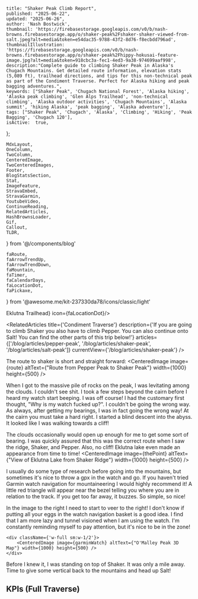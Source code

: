 

    title: "Shaker Peak Climb Report",
    published: "2025-06-22",
    updated: "2025-06-26",
    author: 'Nash Bostwick',
    thumbnail: 'https://firebasestorage.googleapis.com/v0/b/nash-browns.firebasestorage.app/o/shaker-peak%2Fshaker-shaker-viewed-from-salt.jpeg?alt=media&token=e54dac35-9788-43f2-8d76-f8ecbdd796ad',
    thumbnailIllustration: 'https://firebasestorage.googleapis.com/v0/b/nash-browns.firebasestorage.app/o/shaker-peak%2Fhippy-hokusai-feature-image.jpg?alt=media&token=918cbc3a-fec1-4ed3-9a38-974699aaf998',
    description:"Complete guide to climbing Shaker Peak in Alaska's Chugach Mountains. Get detailed route information, elevation stats (5,089 ft), trailhead directions, and tips for this non-technical peak as part of the Condiment Traverse. Perfect for Alaska hiking and peak bagging adventures.",
    keywords: ["Shaker Peak", 'Chugach National Forest', 'Alaska hiking', 'Alaska peak climbing', 'Glen Alps Trailhead', 'non-technical climbing', 'Alaska outdoor activities', 'Chugach Mountains', 'Alaska summit', 'hiking Alaska', 'peak bagging', 'Alaska adventure'],
    tags: ["Shaker Peak", 'Chugach', 'Alaska', 'Climbing', 'Hiking', 'Peak Bagging', 'Chugach 120'],
    isActive:  true,
};


    MdxLayout,
    OneColumn,
    TwoColumn,
    CenteredImage, 
    TwoCenteredImages, 
    Footer, 
    BlogStatsSection,
    Stat,
    ImageFeature,
    StravaEmbed,
    StravaGarmin,
    YoutubeVideo,
    ContinueReading,
    RelatedArticles,
    HashBrownsLoader,
    Gif,
    Callout,
    TLDR,
} from '@/components/blog'

    faRoute,
    faArrowTrendUp,
    faArrowTrendDown,
    faMountain,
    faTimer,
    faCalendarDays,
    faLocationDot,
    faPickaxe,
} from '@awesome.me/kit-237330da78/icons/classic/light'



<ImageFeature
    title="Shaker Peak Climb Report"
    image={threeSixtyImage}
    threeSixty={true}
/>

<BlogStatsSection>
    <Stat title={'Distance (Mi)'} stat={'1.21'} icon={faRoute}/>
    <Stat title={'Summit Elevation'} stat={'5,089'} icon={faMountain}/>
    <Stat title={'Elevation Gain'} stat={'423'} icon={faArrowTrendUp}/>
    <Stat title={'Elevation Loss'} stat={'769'} icon={faArrowTrendDown}/>
    <Stat title={'Duration'} stat={'00:36:13'} icon={faTimer}/>
    <Stat title={'Summit Date'} stat={'June 27, 2025'} icon={faCalendarDays}/>
    <Stat title={'Difficulty'} stat={'Non-Technical'} icon={faPickaxe}/>
    <Stat title={'Trailhead'} stat={<a href="https://maps.app.goo.gl/SUd1hwbJLJ2foY8m8" target="_blank">Eklutna Trailhead</a>} icon={faLocationDot}/>
</BlogStatsSection>

<MdxLayout>

<TLDR
text="Shaker Peak is the second stop on the Condiment Traverse. It is more of a big hill that sits on a ridge. It is easy hiking!"
/>

<RelatedArticles 
    title={'Condiment Traverse'}
    description={'If you are going to climb Shaker you also have to climb Pepper. You can also continue onto Salt! You can find the other parts of this trip below!'}
    articles={['/blog/articles/pepper-peak', '/blog/articles/shaker-peak', '/blog/articles/salt-peak']}
    currentView={'/blog/articles/shaker-peak'}
/>

The route to shaker is short and straight forward:
<CenteredImage image={route} altText={"Route from Pepper Peak to Shaker Peak"} width={1000} height={500} />

When I got to the massive pile of rocks on the peak, I was levitating among the clouds. I couldn't see shit. I took a few steps beyond the cairn before I heard my watch start beeping. I was off course! I had the customary first thought, "Why is my watch fucked up?". I couldn't be going the wrong way. As always, after getting my bearings, I was in fact going the wrong way! At the cairn you must take a hard right. I started a blind descent into the abyss. It looked like I was walking towards a cliff!

The clouds occasionally would open up enough for me to get some sort of bearing. I was quickly assured that this was the correct route when I saw the ridge, Shaker, and Pepper. Also, no cliff! Eklutna lake even made an appearance from time to time!
<CenteredImage image={thePoint} altText={"View of Eklutna Lake from Shaker Ridge"} width={1000} height={500} />


<TwoColumn>
    <div className={'w-full sm:w-1/2'}>
        I usually do some type of research before going into the mountains, but sometimes it's nice to throw a gpx in the watch and go. If you haven't tried Garmin watch navigation for mountaineering I would highly recommend it! A little red triangle will appear near the bezel telling you where you are in relation to the track. If you get too far away, it buzzes. So simple, so nice!

In the image to the right I need to start to veer to the right! I don't know if putting all your eggs in the watch navigation basket is a good idea. I find that I am more lazy and tunnel visioned when I am using the watch. I'm constantly reminding myself to pay attention, but it's nice to be in the zone!
    </div>

    <div className={'w-full sm:w-1/2'}>
        <CenteredImage image={garminWatch} altText={"O'Malley Peak 3D Map"} width={1000} height={500} />
    </div>
</TwoColumn>

Before I knew it, I was standing on top of Shaker. It was only a mile away. Time to give some vertical back to the mountains and head up Salt!

<div className={`w-full`}>
    <h2 className='text-center font-mono'>KPIs (Full Traverse)</h2>
</div>

<StravaGarmin
    stravaId='14937681322'
    garminId='19565668335'
/>

<ContinueReading 
    articleOne={relatedArticleOne}
    articleTwo={relatedArticleTwo}
    articleThree={relatedArticleThree}
/>

</MdxLayout>





